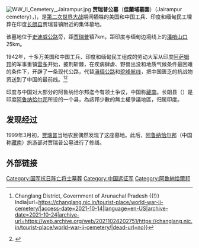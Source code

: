 [[Image:WW_II_Cemetery,_Jairampur.jpg|right]]
'''贾瑞普公墓'''（'''佳蘭埔墓園'''）（Jairampur cemetery），{{coord|27|18|53|N|96|03|09|E}})，是[[第二次世界大战|第二次世界大战]]期间牺牲的美国和中国工兵、印度和缅甸民工埋葬在印度[[长朗县|长朗县]]贾瑞普镇附近的集体墓地。

该墓地位于[[中印公路|史迪威公路]]旁，距[[贾瑞普|贾瑞普]]镇7km，距印度与缅甸边境线上的[[潘哨山口|潘哨山口]]25km。

1942年，十多万美国和中国工兵、印度和缅甸民工组成的劳动大军从印度[[阿萨姆邦|阿萨姆邦]]的军事重镇[[雷多|雷多]]开始，披荆斩棘，在疾病肆虐、野兽出没和地质气候条件最困难的条件下，开辟了一条现代公路，代替[[滇缅公路|滇缅公路]]和[[驼峰航线|驼峰航线]]，把中国匮乏的抗战物资送到了中国的最前线。<ref>{{Cite web|title=World War II Cemetery {{!}} Changlang District, Government of Arunachal Pradesh {{!}} India|url=https://changlang.nic.in/tourist-place/world-war-ii-cemetery/|access-date=2021-10-14|language=en-US|archive-date=2021-10-24|archive-url=https://web.archive.org/web/20211024202751/https://changlang.nic.in/tourist-place/world-war-ii-cemetery/|dead-url=no}}</ref><ref>{{Cite web|title=政协宁波市委员会 《文史资料（第十六辑）》 远戍印缅亲历记|url=http://www.nbzx.gov.cn/art/2015/9/11/art_4051_690679.html|access-date=2021-10-14|work=www.nbzx.gov.cn|archive-date=2021-10-23|archive-url=https://web.archive.org/web/20211023194311/http://www.nbzx.gov.cn/art/2015/9/11/art_4051_690679.html|dead-url=no}}</ref>

印度与中国对大部分的阿鲁纳恰尔邦迄今有领土争议，中国称[[藏南地區|藏南]]。长朗县（{{lang-en|Changlang district}}）是印度[[阿鲁纳恰尔邦|阿鲁纳恰尔邦]]所设的一个县，為該邦少數的無主權爭議地區，归属印度。

==发现经过==
1999年3月初，[[贾瑞普|贾瑞普]]当地农民偶然发现了这座墓地。此后，[[阿鲁纳恰尔邦|阿鲁纳恰尔邦]]（中国称[[藏南地區|藏南]]）旅游部对贾瑞普公墓进行了修缮。

==外部链接==
{{Reflist}}
[[Category:国军抗日阵亡将士墓葬|Category:国军抗日阵亡将士墓葬]]
[[Category:中国远征军|Category:中国远征军]]
[[Category:阿魯納恰爾邦|Category:阿魯納恰爾邦]]